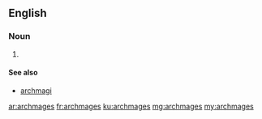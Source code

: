 ==English==

===Noun===
{{head|en}} {{p}}

# {{plural of|archmage}}

====See also====
* [[archmagi]]

[[ar:archmages]]
[[fr:archmages]]
[[ku:archmages]]
[[mg:archmages]]
[[my:archmages]]